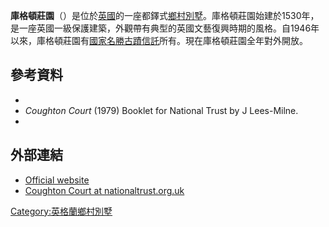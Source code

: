 {{Infobox building
| name                = Coughton Court
| image               = Coughton Court west front.jpg
| caption             = 
| map_type            =  Warwickshire
| map_caption         = 
| architectural_style = 
| building_type       = 鄉村別墅
| coordinates         = {{coord|52.2435|N|1.880|W|region:GB_source:enwiki-osgb36(SP080604)|display=inline,title}}<!-- Note: WGS84 lat/long, converted from OSGB36 grid ref -->
| location            = [[沃里克郡|沃里克郡]]
| completion_date     = 16世紀
| owner               = [[National_Trust|National Trust]]
| website             = https://www.coughtoncourt.co.uk/
}}

'''庫格頓莊園'''（{{lang-en|Coughton Court}}）是位於[[英國|英國]]的一座都鐸式[[英格蘭鄉村別墅|鄉村別墅]]。庫格頓莊園始建於1530年，是一座英國一級保護建築，外觀帶有典型的英國文藝復興時期的風格。自1946年以來，庫格頓莊園有[[國家名勝古蹟信託|國家名勝古蹟信託]]所有。現在庫格頓莊園全年對外開放。

==參考資料==
* {{cite book|editor-last=Styles|editor-first=Philip|title='Parishes: Coughton', A History of the County of Warwick, Volume 3|url=http://www.british-history.ac.uk/report.aspx?compid=56985|pages=74–86|publisher=Courtesy of [[British_History_Online|British History Online]]|year=1945|access-date=2015-03-18|archive-date=2014-08-29|archive-url=https://web.archive.org/web/20140829205358/http://www.british-history.ac.uk/report.aspx?compid=56985|dead-url=no}}
* ''Coughton Court'' (1979) Booklet for National Trust by J Lees-Milne.
*{{cite news|title=Six centuries in the same house|url=http://www.telegraph.co.uk/comment/6138802/Six-centuries-in-the-same-house.html|publisher=[[Daily_Telegraph|Daily Telegraph]]|date=5 September 2009|accessdate=2015-03-18|archive-date=2022-01-30|archive-url=https://web.archive.org/web/20220130232226/https://www.telegraph.co.uk/comment/6138802/Six-centuries-in-the-same-house.html|dead-url=no}}

==外部連結==
*[http://www.coughtoncourt.co.uk Official website] {{Wayback|url=http://www.coughtoncourt.co.uk/ |date=20220131043022 }}
*[http://www.nationaltrust.org.uk/coughton-court/ Coughton Court at nationaltrust.org.uk] {{Wayback|url=http://www.nationaltrust.org.uk/coughton-court/ |date=20220131093304 }}

[[Category:英格蘭鄉村別墅|Category:英格蘭鄉村別墅]]